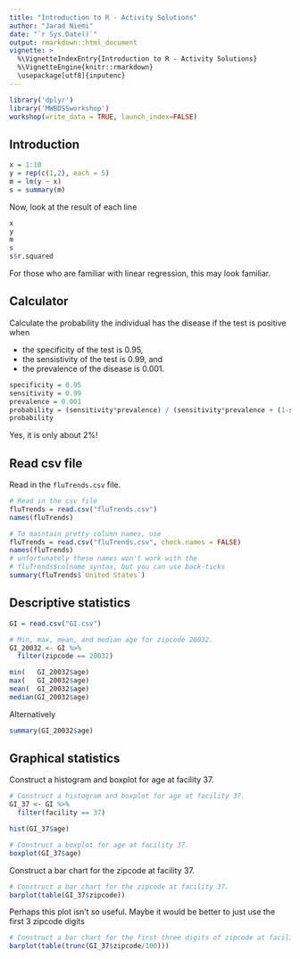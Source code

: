 ```yaml
---
title: "Introduction to R - Activity Solutions"
author: "Jarad Niemi"
date: "`r Sys.Date()`"
output: rmarkdown::html_document
vignette: >
  %\VignetteIndexEntry{Introduction to R - Activity Solutions}
  %\VignetteEngine{knitr::rmarkdown}
  \usepackage[utf8]{inputenc}
---
```


```r
library('dplyr')
library('MWBDSSworkshop')
workshop(write_data = TRUE, launch_index=FALSE)
```

## <a name="introduction"></a> Introduction

```r
x = 1:10
y = rep(c(1,2), each = 5)
m = lm(y ~ x)
s = summary(m)
```

Now, look at the result of each line

```r
x
y
m
s
s$r.squared
```

For those who are familiar with linear regression, this may look familiar. 



## <a name="calculator"></a> Calculator

Calculate the probability the individual has the disease if the test is positive when

- the specificity of the test is 0.95, 
- the sensistivity of the test is 0.99, and
- the prevalence of the disease is 0.001.

```r
specificity = 0.95
sensitivity = 0.99
prevalence = 0.001
probability = (sensitivity*prevalence) / (sensitivity*prevalence + (1-specificity)*(1-prevalence))
probability
```

Yes, it is only about 2%!


## <a name="read"></a> Read csv file

Read in the `fluTrends.csv` file.

```r
# Read in the csv file
fluTrends = read.csv("fluTrends.csv")
names(fluTrends)

# To maintain pretty column names, use 
fluTrends = read.csv("fluTrends.csv", check.names = FALSE)
names(fluTrends)
# unfortunately these names won't work with the 
# fluTrends$colname syntax, but you can use back-ticks
summary(fluTrends$`United States`)
```


## <a name="descriptive"></a> Descriptive statistics

```r
GI = read.csv("GI.csv")
```

```r
# Min, max, mean, and median age for zipcode 20032.
GI_20032 <- GI %>%
  filter(zipcode == 20032)

min(   GI_20032$age)
max(   GI_20032$age)
mean(  GI_20032$age)
median(GI_20032$age)
```

Alternatively

```r
summary(GI_20032$age)
```




## <a name="graphical"></a> Graphical statistics

Construct a histogram and boxplot for age at facility 37.

```r
# Construct a histogram and boxplot for age at facility 37.
GI_37 <- GI %>%
  filter(facility == 37) 

hist(GI_37$age)

# Construct a boxplot for age at facility 37.
boxplot(GI_37$age)
```

Construct a bar chart for the zipcode at facility 37.

```r
# Construct a bar chart for the zipcode at facility 37.
barplot(table(GI_37$zipcode))
```

Perhaps this plot isn't so useful. 
Maybe it would be better to just use the first 3 zipcode digits

```r
# Construct a bar chart for the first three digits of zipcode at facility 37.
barplot(table(trunc(GI_37$zipcode/100)))
```

